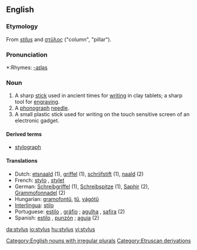 ==English==
===Etymology===
From {{L.}} ''[[stilus]]'' and {{Gr.}} [[στῦλος]] ("column", "pillar").

===Pronunciation===
*:Rhymes: [[Rhymes:English:-aɪləs|-aɪləs]]

===Noun===
{{wikipedia}}
{{en-noun|styli}}

# A sharp [[stick]] used in ancient times for [[writing]] in clay tablets; a sharp tool for [[engraving]].
# A [[phonograph]] [[needle]].
# A small plastic stick used for writing on the touch sensitive screen of an electronic gadget.

====Derived terms====
*[[stylograph]]

====Translations====
*Dutch: [[etsnaald]] (1), [[griffel]] (1), [[schrijfstift]] (1), [[naald]] (2)
*French: [[stylo]] {{m}}, [[stylet]] {{m}}
*German: [[Schreibgriffel]] {{m}} (1), [[Schreibspitze]] {{f}} (1), [[Saphir]] {{m}} (2), [[Grammofonnadel]] {{f}} (2)
*Hungarian: [[gramofontű]], [[tű]], [[vágótű]]
*[[Interlingua]]: [[stilo]]
*Portuguese: [[estilo]] {{m}}, [[gráfio]] {{m}}; [[agulha]] {{f}}, [[safira]] {{f}} (2)
*Spanish: [[estilo]] {{m}}, [[punzón]] {{m}}; [[aguja]] {{f}} (2)

[[Category:English nouns with irregular plurals]]
[[Category:Etruscan derivations]]

[[da:stylus]]
[[io:stylus]]
[[hu:stylus]]
[[vi:stylus]]